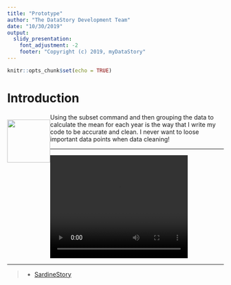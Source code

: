 ---
title: "Prototype"
author: "The DataStory Development Team"
date: "10/30/2019"
output: 
  slidy_presentation:
    font_adjustment: -2
    footer: "Copyright (c) 2019, myDataStory"
---

```{r setup, include=FALSE}
knitr::opts_chunk$set(echo = TRUE) 
```

# Introduction

<div style="float:left">

![](../fig/body_snarky.svg){width=100px; height=100px}

</div>

Using the subset command and then grouping the data to calculate the mean for each year is the way that I write my code to be accurate and clean. I never want to loose important data points when data cleaning!

---

<video width="320" height="240" controls>
  <source src="../fig/small.mp4" type="video/mp4"></source>
</video>

---


>- [SardineStory](c:/informatics/sardine_story.html)

